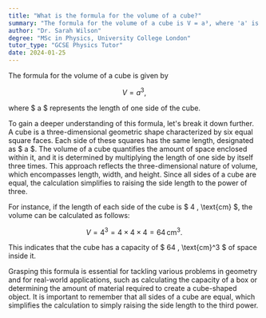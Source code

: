 ```yaml
---
title: "What is the formula for the volume of a cube?"
summary: "The formula for the volume of a cube is V = a³, where 'a' is the length of a side."
author: "Dr. Sarah Wilson"
degree: "MSc in Physics, University College London"
tutor_type: "GCSE Physics Tutor"
date: 2024-01-25
---
```


The formula for the volume of a cube is given by 

$$
V = a^3,
$$ 

where $ a $ represents the length of one side of the cube.

To gain a deeper understanding of this formula, let's break it down further. A cube is a three-dimensional geometric shape characterized by six equal square faces. Each side of these squares has the same length, designated as $ a $. The volume of a cube quantifies the amount of space enclosed within it, and it is determined by multiplying the length of one side by itself three times. This approach reflects the three-dimensional nature of volume, which encompasses length, width, and height. Since all sides of a cube are equal, the calculation simplifies to raising the side length to the power of three.

For instance, if the length of each side of the cube is $ 4 \, \text{cm} $, the volume can be calculated as follows:

$$
V = 4^3 = 4 \times 4 \times 4 = 64 \, \text{cm}^3.
$$ 

This indicates that the cube has a capacity of $ 64 \, \text{cm}^3 $ of space inside it.

Grasping this formula is essential for tackling various problems in geometry and for real-world applications, such as calculating the capacity of a box or determining the amount of material required to create a cube-shaped object. It is important to remember that all sides of a cube are equal, which simplifies the calculation to simply raising the side length to the third power.
    